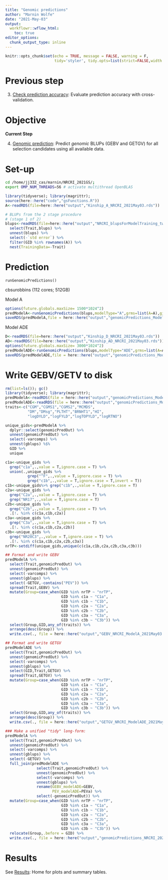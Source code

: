 ```yaml
---
title: "Genomic predictions"
author: "Marnin Wolfe"
date: "2021-May-03"
output: 
  workflowr::wflow_html:
    toc: true
editor_options:
  chunk_output_type: inline
---
```


```r
knitr::opts_chunk$set(echo = TRUE, message = FALSE, warning = F, 
                      tidy='styler', tidy.opts=list(strict=FALSE,width.cutoff=100), highlight=TRUE)
```

# Previous step

3. [Check prediction accuracy](03-CrossValidation.html): Evaluate prediction accuracy with cross-validation.

# Objective

**Current Step**  

4. [Genomic prediction](04-GetGBLUPs.html): Predict _genomic_ BLUPs (GEBV and GETGV) for all selection candidates using all available data.

# Set-up
```bash
cd /home/jj332_cas/marnin/NRCRI_2021GS/; 
export OMP_NUM_THREADS=56 # activate multithread OpenBLAS 
```

```r
library(tidyverse); library(magrittr); 
source(here::here("code","gsFunctions.R"))
A<-readRDS(file=here::here("output","Kinship_A_NRCRI_2021May03.rds"))

# BLUPs from the 2 stage procedure
# (stage 1 of 2) 
blups<-readRDS(file=here::here("output","NRCRI_blupsForModelTraining_twostage_asreml_2021May03.rds")) %>% 
  select(Trait,blups) %>% 
  unnest(blups) %>% 
  select(-`std error`) %>% 
  filter(GID %in% rownames(A)) %>% 
  nest(TrainingData=-Trait)
```

# Prediction

`runGenomicPredictions()`

cbsurobbins (112 cores; 512GB) 

Model A
```r
options(future.globals.maxSize= 1500*1024^2)
predModelA<-runGenomicPredictions(blups,modelType="A",grms=list(A=A),gid="GID",ncores=14)
saveRDS(predModelA,file = here::here("output","genomicPredictions_ModelA_twostage_NRCRI_2021May03.rds"))
```

Model ADE
```r
D<-readRDS(file=here::here("output","Kinship_D_NRCRI_2021May03.rds"))
AD<-readRDS(file=here::here("output","Kinship_AD_NRCRI_2021May03.rds"))
options(future.globals.maxSize= 3000*1024^2)
predModelADE<-runGenomicPredictions(blups,modelType="ADE",grms=list(A=A,D=D,AD=AD),gid="GID",ncores=14)
saveRDS(predModelADE,file = here::here("output","genomicPredictions_ModelADE_twostage_NRCRI_2021May03.rds"))
```

# Write GEBV/GETV to disk

```r
rm(list=ls()); gc()
library(tidyverse); library(magrittr);
predModelA<-readRDS(file = here::here("output","genomicPredictions_ModelA_twostage_NRCRI_2021May03.rds"))
predModelADE<-readRDS(file = here::here("output","genomicPredictions_ModelADE_twostage_NRCRI_2021May03.rds"))
traits<-c("CGM","CGMS1","CGMS2","MCMDS",
          "DM","DMsg","PLTHT","BRNHT1","HI",
          "logDYLD","logFYLD","logTOPYLD","logRTNO")
```

```r
unique_gids<-predModelA %>%
  dplyr::select(genomicPredOut) %>%
  unnest(genomicPredOut) %>%
  select(-varcomps) %>%
  unnest(gblups) %$%
  GID %>%
  unique

c1a<-unique_gids %>%
  grep("c1a",.,value = T,ignore.case = T) %>%
  union(.,unique_gids %>%
          grep("^F",.,value = T,ignore.case = T) %>%
          grep("c1b",.,value = T,ignore.case = T,invert = T))
c1b<-unique_gids%>% grep("c1b",.,value = T,ignore.case = T)
c2a<-unique_gids %>%
  grep("C2a",.,value = T,ignore.case = T) %>%
  grep("NR17",.,value = T,ignore.case = T)
c2b<-unique_gids %>%
  grep("C2b",.,value = T,ignore.case = T) %>%
  .[!. %in% c(c1a,c1b,c2a)]
c3a<-unique_gids %>%
  grep("C3a",.,value = T,ignore.case = T) %>%
  .[!. %in% c(c1a,c1b,c2a,c2b)]
c3b<-unique_gids %>%
  grep("NR20C3",.,value = T,ignore.case = T) %>%
  .[!. %in% c(c1a,c1b,c2a,c2b,c3a)]
nrTP<-setdiff(unique_gids,unique(c(c1a,c1b,c2a,c2b,c3a,c3b)))
```

```r
## Format and write GEBV
predModelA %>% 
  select(Trait,genomicPredOut) %>% 
  unnest(genomicPredOut) %>% 
  select(-varcomps) %>% 
  unnest(gblups) %>% 
  select(-GETGV,-contains("PEV")) %>%
  spread(Trait,GEBV) %>% 
  mutate(Group=case_when(GID %in% nrTP ~ "nrTP",
                         GID %in% c1a ~ "C1a",
                         GID %in% c1b ~ "C1b",
                         GID %in% c2a ~ "C2a",
                         GID %in% c2b ~ "C2b",
                         GID %in% c3a ~ "C3a",
                         GID %in% c3b ~ "C3b")) %>% 
  select(Group,GID,any_of(traits)) %>% 
  arrange(desc(Group)) %>% 
  write.csv(., file = here::here("output","GEBV_NRCRI_ModelA_2021May03.csv"), row.names = F)

## Format and write GETGV
predModelADE %>% 
  select(Trait,genomicPredOut) %>% 
  unnest(genomicPredOut) %>% 
  select(-varcomps) %>% 
  unnest(gblups) %>% 
  select(GID,Trait,GETGV) %>% 
  spread(Trait,GETGV) %>% 
  mutate(Group=case_when(GID %in% nrTP ~ "nrTP",
                         GID %in% c1a ~ "C1a",
                         GID %in% c1b ~ "C1b",
                         GID %in% c2a ~ "C2a",
                         GID %in% c2b ~ "C2b",
                         GID %in% c3a ~ "C3a",
                         GID %in% c3b ~ "C3b")) %>% 
  select(Group,GID,any_of(traits)) %>% 
  arrange(desc(Group)) %>% 
  write.csv(., file = here::here("output","GETGV_NRCRI_ModelADE_2021May03.csv"), row.names = F)

### Make a unified "tidy" long-form: 
predModelA %>% 
  select(Trait,genomicPredOut) %>% 
  unnest(genomicPredOut) %>% 
  select(-varcomps) %>% 
  unnest(gblups) %>% 
  select(-GETGV) %>% 
  full_join(predModelADE %>% 
              select(Trait,genomicPredOut) %>% 
              unnest(genomicPredOut) %>% 
              select(-varcomps) %>% 
              unnest(gblups) %>% 
              rename(GEBV_modelADE=GEBV,
                     PEV_modelADE=PEVa) %>% 
              select(-genomicPredOut)) %>% 
  mutate(Group=case_when(GID %in% nrTP ~ "nrTP",
                         GID %in% c1a ~ "C1a",
                         GID %in% c1b ~ "C1b",
                         GID %in% c2a ~ "C2a",
                         GID %in% c2b ~ "C2b",
                         GID %in% c3a ~ "C3a",
                         GID %in% c3b ~ "C3b")) %>% 
  relocate(Group,.before = GID) %>% 
  write.csv(., file = here::here("output","genomicPredictions_NRCRI_2021May03.csv"), row.names = F)
```

# Results

See [Results](05-Results.html): Home for plots and summary tables.
